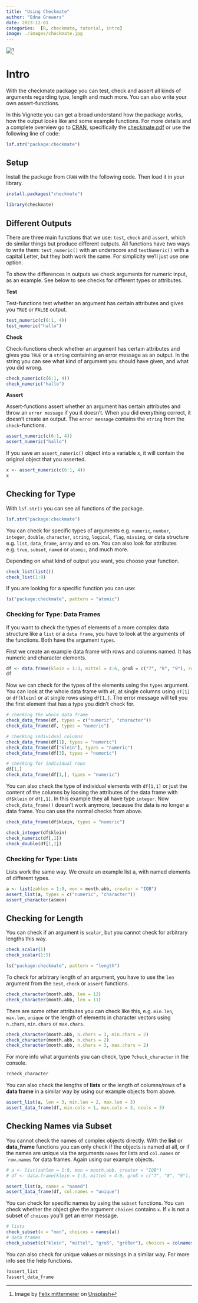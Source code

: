 ```yaml
---
title: "Using Checkmate"
author: "Edna Grewers"
date: 2023-12-01
categories:  [R, checkmate, tutorial, intro]
image: ./images/checkmate.jpg
---
```


![](./images/checkmate.jpg)[^1]

[^1]: Image by [Felix mittermeier](https://unsplash.com/de/@felix_mittermeier) on [Unsplash](https://unsplash.com/de/fotos/schachfiguren-auf-dem-brett-nAjil1z3eLk)

# Intro

With the checkmate package you can test, check and assert all kinds of arguments regarding type, length and much more. You can also write your own assert-functions.

In this Vignette you can get a broad understand how the package works, how the output looks like and some example functions. For more details and a complete overview go to [CRAN](https://cran.r-project.org/web/packages/checkmate/index.html), specifically the [checkmate.pdf](https://cran.r-project.org/web/packages/checkmate/checkmate.pdf) or use the following line of code:

```r
lsf.str("package:checkmate")
```

## Setup

Install the package from `CRAN` with the following code. Then load it in your library.

```r
install.packages("checkmate")
```

```r
library(checkmate)
```

## Different Outputs

There are three main functions that we use: `test`, `check` and `assert`, which do similar things but produce different outputs. All functions have two ways to write them: `test_numeric()` with an underscore and `testNumeric()` with a capital Letter, but they both work the same. For simplicity we'll just use one option.

To show the differences in outputs we check arguments for numeric input, as an example. See below to see checks for different types or attributes.

**Test**

Test-functions test whether an argument has certain attributes and gives you `TRUE` or `FALSE` output.

```r
test_numeric(c(6:1, 4))
test_numeric("hallo") 
```

**Check**

Check-functions check whether an argument has certain attributes and gives you `TRUE` or a `string` containing an error message as an output. In the string you can see what kind of argument you should have given, and what you did wrong.

```r
check_numeric(c(6:1, 4))
check_numeric("hallo") 
```

**Assert**

Assert-functions assert whether an argument has certain attributes and throw an `error message` if you it doesn't. When you did everything correct, it doesn't create an output. The `error message` contains the `string` from the `check`-functions.

```r
assert_numeric(c(6:1, 4))
assert_numeric("hallo")
```

If you save an `assert_numeric()` object into a variable x, it will contain the original object that you asserted.

```r
x <- assert_numeric(c(6:1, 4))
x
```

## Checking for Type

With `lsf.str()` you can see all functions of the package.

```r
lsf.str("package:checkmate")
```

You can check for specific types of arguments e.g. `numeric`, `number`, `integer`, `double`, `character`, `string`, `logical`, `flag`, `missing`, or data structure e.g. `list`, `data_frame`, `array` and so on. You can also look for attributes e.g. `true`, `subset`, `named` or `atomic`, and much more.

Depending on what kind of output you want, you choose your function.

```r
check_list(list())
check_list(1:9)
```

If you are looking for a specific function you can use:

```r
ls("package:checkmate", pattern = "atomic") 
```

### Checking for Type: Data Frames

If you want to check the types of elements of a more complex data structure like a `list` or a `data frame`, you have to look at the arguments of the functions. Both have the argument `types`.

First we create an example data frame with rows and columns named. It has numeric and character elements.

```r
df <- data.frame(klein = 1:3, mittel = 4:6, groß = c("7", "8", "9"), row.names = c("A", "B", "C"))
df
```

Now we can check for the types of the elements using the `types` argument. You can look at the whole data frame with `df`, at single columns using `df[1]` or `df[klein]` or at single rows using `df[1,]`. The error message will tell you the first element that has a type you didn't check for.

```r
# checking the whole data frame
check_data_frame(df, types = c("numeric", "character"))
check_data_frame(df, types = "numeric")

# checking individual columns
check_data_frame(df[1], types = "numeric")
check_data_frame(df["klein"], types = "numeric")
check_data_frame(df[3], types = "numeric")

# checking for individual rows
df[1,]
check_data_frame(df[1,], types = "numeric")

```

You can also check the type of individual elements with `df[1,1]` or just the content of the columns by loosing the attributes of the data frame with `df$klein` or `df[,1]`. In this example they all have type `integer`. Now `check_data_frame()` doesn't work anymore, because the data is no longer a data frame. You can use the normal checks from above.

```r
check_data_frame(df$klein, types = "numeric")

check_integer(df$klein)
check_numeric(df[,1])
check_double(df[1,1])
```

### Checking for Type: Lists

Lists work the same way. We create an example list a, with named elements of different types.

```r
a <- list(zahlen = 1:9, mon = month.abb, creator = "IQB")
assert_list(a, types = c("numeric", "character"))
assert_character(a$mon)
```

## Checking for Length

You can check if an argument is `scalar`, but you cannot check for arbitrary lengths this way.

```r
check_scalar(1)
check_scalar(1:5)

ls("package:checkmate", pattern = "length")
```

To check for arbitrary length of an argument, you have to use the `len` argument from the `test`, `check` or `assert` functions.

```r
check_character(month.abb, len = 12)
check_character(month.abb, len = 11)
```

There are some other attributes you can check like this, e.g. `min.len`, `max.len`, `unique` or the length of elements in character vectors using `n.chars`, `min.chars` or `max.chars`.

```r
check_character(month.abb, n.chars = 3, min.chars = 2)
check_character(month.abb, n.chars = 2)
check_character(month.abb, n.chars = 3, max.chars = 2)
```

For more info what arguments you can check, type `?check_character` in the console.

```r
?check_character
```

You can also check the lengths of **lists** or the length of columns/rows of a **data frame** in a similar way by using our example objects from above.

```r
assert_list(a, len = 3, min.len = 2, max.len = 3)
assert_data_frame(df, min.cols = 1, max.cols = 3, ncols = 3)
```

## Checking Names via Subset

You cannot check the names of complex objects directly. With the **list** or **data_frame** functions you can only check if the objects is named at all, or if the names are unique via the arguments `names` for lists and `col.names` or \``row.names` for data frames. Again using our example objects.

```r
# a <- list(zahlen = 1:9, mon = month.abb, creator = "IQB")
# df <- data.frame(klein = 1:3, mittel = 4:6, groß = c("7", "8", "9"), row.names = c("A", "B", "C"))

assert_list(a, names = "named")
assert_data_frame(df, col.names = "unique")
```

You can check for specific names by using the `subset` functions. You can check whether the object give the argument `choices` contains `x`. If `x` is not a subset of `choices` you'll get an error message.

```r
# lists
check_subset(x = "mon", choices = names(a))
# data frames
check_subset(c("klein", "mittel", "groß", "größer"), choices = colnames(df))

```

You can also check for unique values or missings in a similar way. For more info see the help functions.

```r
?assert_list
?assert_data_frame
```
